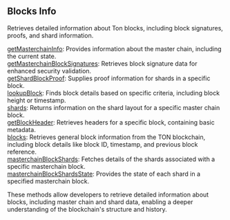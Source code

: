 
## Blocks Info

Retrieves detailed information about Ton blocks, including block signatures, proofs, and shard information.

[getMasterchainInfo](/ton-api/blocksinfo/getMasterchainInfo): Provides information about the master chain, including the current state. \
[getMasterchainBlockSignatures](/ton-api/blocksinfo/getMasterchainBlockSignatures): Retrieves block signature data for enhanced security validation. \
[getShardBlockProof](/ton-api/blocksinfo/getShardBlockProof): Supplies proof information for shards in a specific block. \
[lookupBlock](/ton-api/blocksinfo/lookupBlock): Finds block details based on specific criteria, including block height or timestamp. \
[shards](/ton-api/blocksinfo/shards): Returns information on the shard layout for a specific master chain block. \
[getBlockHeader](/ton-api/blocksinfo/getBlockHeader): Retrieves headers for a specific block, containing basic metadata. \
[blocks](/ton-api/blocksinfo/blocks): Retrieves general block information from the TON blockchain, including block details like block ID, timestamp, and previous block reference. \
[masterchainBlockShards](/ton-api/blocksinfo/masterchainBlockShards): Fetches details of the shards associated with a specific masterchain block. \
[masterchainBlockShardsState](/ton-api/blocksinfo/masterchainBlockShardsState): Provides the state of each shard in a specified masterchain block.

These methods allow developers to retrieve detailed information about blocks, including master chain and shard data, enabling a deeper understanding of the blockchain's structure and history.

<Space h={16} />
<GetStarted />